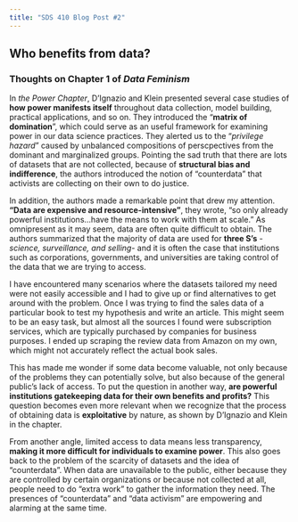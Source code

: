 ```yaml
---
title: "SDS 410 Blog Post #2"
---
```



## Who benefits from data?
### Thoughts on Chapter 1 of *Data Feminism*

In *the Power Chapter*, D'Ignazio and Klein presented several case studies of **how power manifests itself** throughout data collection, model building, practical applications, and so on. They introduced the “**matrix of domination**”, which could serve as an useful framework for examining power in our data science practices. They alerted us to the “*privilege hazard*” caused by unbalanced compositions of perscpectives from the dominant and marginalized groups. Pointing the sad truth that there are lots of datasets that are not collected, because of **structural bias and indifference**, the authors introduced the notion of “counterdata” that activists are collecting on their own to do justice.

In addition, the authors made a remarkable point that drew my attention. **“Data are expensive and resource-intensive”**, they wrote, “so only already powerful institutions...have the means to work with them at scale.” As omnipresent as it may seem, data are often quite difficult to obtain. The authors summarized that the majority of data are used for **three S’s** - *science, surveillance, and selling*- and it is often the case that institutions such as corporations, governments, and universities are taking control of the data that we are trying to access. 

I have encountered many scenarios where the datasets tailored my need were not easily accessible and I had to give up or find alternatives to get around with the problem. 	Once I was trying to find the sales data of a particular book to test my hypothesis and write an article. This might seem to be an easy task, but almost all the sources I found were subscription services, which are typically purchased by companies for business purposes. I ended up scraping the review data from Amazon on my own, which might not accurately reflect the actual book sales.

This has made me wonder if some data become valuable, not only because of the problems they can potentially solve, but also because of the general public’s lack of access. To put the question in another way, **are powerful institutions gatekeeping data for their own benefits and profits?** This question becomes even more relevant when we recognize that the process of obtaining data is **exploitative** by nature, as shown by D'Ignazio and Klein in the chapter.

From another angle, limited access to data means less transparency, **making it more difficult for individuals to examine power**. This also goes back to the problem of the scarcity of datasets and the idea of “counterdata”. When data are unavailable to the public, either because they are controlled by certain organizations or because not collected at all, people need to do “extra work” to gather the information they need. The presences of “counterdata” and “data activism” are empowering and alarming at the same time.
